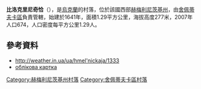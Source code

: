 {{coord|50|8|5|N|27|9|42|E|scale:30000|display=title}}

'''比洛克里尼奇恰'''（{{lang-uk|Білокриниччя}}），是[[烏克蘭|烏克蘭]]的村落，位於該國西部[[赫梅利尼茨基州|赫梅利尼茨基州]]，由[[舍佩蒂夫卡區|舍佩蒂夫卡區]]負責管轄，始建於1641年，面積1.29平方公里，海拔高度277米，2007年人口674，人口密度每平方公里1.29人。

==參考資料==
*http://weather.in.ua/ua/hmel'nickaja/1333 {{Wayback|url=http://weather.in.ua/ua/hmel%27nickaja/1333 |date=20111220163630 }}
*[http://gska2.rada.gov.ua/pls/z7502/A005?rdat1=11.04.2015&rf7571=37260 облікова картка]{{dead link|date=2018年3月 |bot=InternetArchiveBot |fix-attempted=yes }}

{{DEFAULTSORT:Білокриниччя}}
[[Category:赫梅利尼茨基州村落|Category:赫梅利尼茨基州村落]]
[[Category:舍佩蒂夫卡區村落|Category:舍佩蒂夫卡區村落]]


{{Khmelnytskyi-geo-stub}}